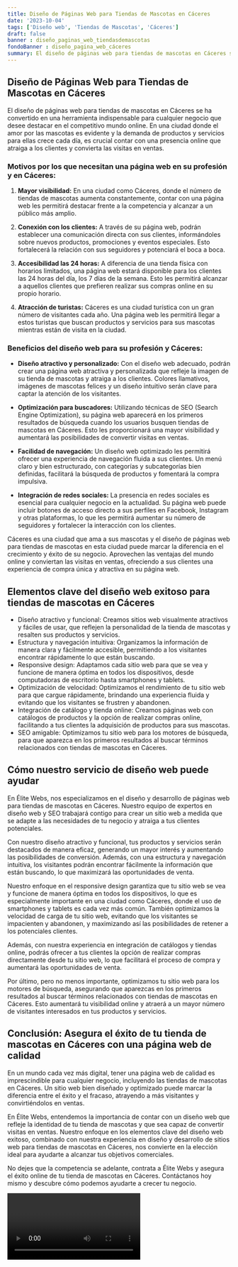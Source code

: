 ```yaml
---
title: Diseño de Páginas Web para Tiendas de Mascotas en Cáceres
date: '2023-10-04'
tags: ['Diseño web', 'Tiendas de Mascotas', 'Cáceres']
draft: false
banner : diseño_paginas_web_tiendasdemascotas
fondoBanner : diseño_pagina_web_cáceres
summary: El diseño de páginas web para tiendas de mascotas en Cáceres se ha convertido en una herramienta indispensable para cualquier negocio que desee destacar en el competitivo mundo online. En una ciudad donde el amor por las mascotas es evidente y la demanda de productos y servicios para ellas crece cada día, es crucial contar con una presencia online que atraiga a los clientes y convierta las visitas en ventas.
---
```


## **Diseño de Páginas Web para Tiendas de Mascotas en Cáceres**

El diseño de páginas web para tiendas de mascotas en Cáceres se ha convertido en una herramienta indispensable para cualquier negocio que desee destacar en el competitivo mundo online. En una ciudad donde el amor por las mascotas es evidente y la demanda de productos y servicios para ellas crece cada día, es crucial contar con una presencia online que atraiga a los clientes y convierta las visitas en ventas.

### Motivos por los que necesitan una página web en su profesión y en Cáceres:

1. **Mayor visibilidad:** En una ciudad como Cáceres, donde el número de tiendas de mascotas aumenta constantemente, contar con una página web les permitirá destacar frente a la competencia y alcanzar a un público más amplio.

2. **Conexión con los clientes:** A través de su página web, podrán establecer una comunicación directa con sus clientes, informándoles sobre nuevos productos, promociones y eventos especiales. Esto fortalecerá la relación con sus seguidores y potenciará el boca a boca.

3. **Accesibilidad las 24 horas:** A diferencia de una tienda física con horarios limitados, una página web estará disponible para los clientes las 24 horas del día, los 7 días de la semana. Esto les permitirá alcanzar a aquellos clientes que prefieren realizar sus compras online en su propio horario.

4. **Atracción de turistas:** Cáceres es una ciudad turística con un gran número de visitantes cada año. Una página web les permitirá llegar a estos turistas que buscan productos y servicios para sus mascotas mientras están de visita en la ciudad.

### Beneficios del diseño web para su profesión y Cáceres:

- **Diseño atractivo y personalizado:** Con el diseño web adecuado, podrán crear una página web atractiva y personalizada que refleje la imagen de su tienda de mascotas y atraiga a los clientes. Colores llamativos, imágenes de mascotas felices y un diseño intuitivo serán clave para captar la atención de los visitantes.

- **Optimización para buscadores:** Utilizando técnicas de SEO (Search Engine Optimization), su página web aparecerá en los primeros resultados de búsqueda cuando los usuarios busquen tiendas de mascotas en Cáceres. Esto les proporcionará una mayor visibilidad y aumentará las posibilidades de convertir visitas en ventas.

- **Facilidad de navegación:** Un diseño web optimizado les permitirá ofrecer una experiencia de navegación fluida a sus clientes. Un menú claro y bien estructurado, con categorías y subcategorías bien definidas, facilitará la búsqueda de productos y fomentará la compra impulsiva.

- **Integración de redes sociales:** La presencia en redes sociales es esencial para cualquier negocio en la actualidad. Su página web puede incluir botones de acceso directo a sus perfiles en Facebook, Instagram y otras plataformas, lo que les permitirá aumentar su número de seguidores y fortalecer la interacción con los clientes.

Cáceres es una ciudad que ama a sus mascotas y el diseño de páginas web para tiendas de mascotas en esta ciudad puede marcar la diferencia en el crecimiento y éxito de su negocio. Aprovechen las ventajas del mundo online y conviertan las visitas en ventas, ofreciendo a sus clientes una experiencia de compra única y atractiva en su página web.

<GifSeo />

<Cta />

## Elementos clave del diseño web exitoso para tiendas de mascotas en Cáceres

- Diseño atractivo y funcional: Creamos sitios web visualmente atractivos y fáciles de usar, que reflejen la personalidad de la tienda de mascotas y resalten sus productos y servicios.
- Estructura y navegación intuitiva: Organizamos la información de manera clara y fácilmente accesible, permitiendo a los visitantes encontrar rápidamente lo que están buscando.
- Responsive design: Adaptamos cada sitio web para que se vea y funcione de manera óptima en todos los dispositivos, desde computadoras de escritorio hasta smartphones y tablets.
- Optimización de velocidad: Optimizamos el rendimiento de tu sitio web para que cargue rápidamente, brindando una experiencia fluida y evitando que los visitantes se frustren y abandonen.
- Integración de catálogo y tienda online: Creamos páginas web con catálogos de productos y la opción de realizar compras online, facilitando a tus clientes la adquisición de productos para sus mascotas.
- SEO amigable: Optimizamos tu sitio web para los motores de búsqueda, para que aparezca en los primeros resultados al buscar términos relacionados con tiendas de mascotas en Cáceres.

## Cómo nuestro servicio de diseño web puede ayudar

En Élite Webs, nos especializamos en el diseño y desarrollo de páginas web para tiendas de mascotas en Cáceres. Nuestro equipo de expertos en diseño web y SEO trabajará contigo para crear un sitio web a medida que se adapte a las necesidades de tu negocio y atraiga a tus clientes potenciales.

Con nuestro diseño atractivo y funcional, tus productos y servicios serán destacados de manera eficaz, generando un mayor interés y aumentando las posibilidades de conversión. Además, con una estructura y navegación intuitiva, los visitantes podrán encontrar fácilmente la información que están buscando, lo que maximizará las oportunidades de venta.

Nuestro enfoque en el responsive design garantiza que tu sitio web se vea y funcione de manera óptima en todos los dispositivos, lo que es especialmente importante en una ciudad como Cáceres, donde el uso de smartphones y tablets es cada vez más común. También optimizamos la velocidad de carga de tu sitio web, evitando que los visitantes se impacienten y abandonen, y maximizando así las posibilidades de retener a los potenciales clientes.

Además, con nuestra experiencia en integración de catálogos y tiendas online, podrás ofrecer a tus clientes la opción de realizar compras directamente desde tu sitio web, lo que facilitará el proceso de compra y aumentará las oportunidades de venta.

Por último, pero no menos importante, optimizamos tu sitio web para los motores de búsqueda, asegurando que aparezcas en los primeros resultados al buscar términos relacionados con tiendas de mascotas en Cáceres. Esto aumentará tu visibilidad online y atraerá a un mayor número de visitantes interesados en tus productos y servicios.

## Conclusión: Asegura el éxito de tu tienda de mascotas en Cáceres con una página web de calidad

En un mundo cada vez más digital, tener una página web de calidad es imprescindible para cualquier negocio, incluyendo las tiendas de mascotas en Cáceres. Un sitio web bien diseñado y optimizado puede marcar la diferencia entre el éxito y el fracaso, atrayendo a más visitantes y convirtiéndolos en ventas.

En Élite Webs, entendemos la importancia de contar con un diseño web que refleje la identidad de tu tienda de mascotas y que sea capaz de convertir visitas en ventas. Nuestro enfoque en los elementos clave del diseño web exitoso, combinado con nuestra experiencia en diseño y desarrollo de sitios web para tiendas de mascotas en Cáceres, nos convierte en la elección ideal para ayudarte a alcanzar tus objetivos comerciales.

No dejes que la competencia se adelante, contrata a Élite Webs y asegura el éxito online de tu tienda de mascotas en Cáceres. Contáctanos hoy mismo y descubre cómo podemos ayudarte a crecer tu negocio.

<Video />

<CtaBot job='Tiendas de Mascotas' city='Cáceres'/>

<Gmaps query='Cáceres+españa+maps' />